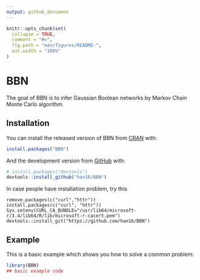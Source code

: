 ```yaml
---
output: github_document
---
```


<!-- README.md is generated from README.Rmd. Please edit that file -->

```r
knitr::opts_chunk$set(
  collapse = TRUE,
  comment = "#>",
  fig.path = "man/figures/README-",
  out.width = "100%"
)
```
# BBN

<!-- badges: start -->
<!-- badges: end -->

The goal of BBN is to infer Gaussian Boolean networks by Markov Chain Monte Carlo algorithm.  

## Installation

You can install the released version of BBN from [CRAN](https://CRAN.R-project.org) with:

``` r
install.packages("BBN")
```

And the development version from [GitHub](https://github.com/) with:

``` r
# install.packages("devtools")
devtools::install_github("han16/BBN")
```

In case people have installation problem, try this 

```
remove.packages(c("curl","httr"))
install.packages(c("curl", "httr"))
Sys.setenv(CURL_CA_BUNDLE="/usr/lib64/microsoft-r/3.4/lib64/R/lib/microsoft-r-cacert.pem")
devtools::install_git("https://github.com/han16/BBN")

```

## Example

This is a basic example which shows you how to solve a common problem:

```r
library(BBN)
## basic example code
```


